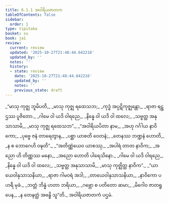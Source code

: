 ```yaml
---
title: 6.1.1 အဝါရိယဇာတက
tableOfContents: false
sidebar:
  order: 1
type: tipitaka
basket: su
book: ja1
review:
  current: review
  updated: '2025-10-27T21:48:44.642216'
  updated_by: ''
  notes: ''
  history:
  - state: review
    date: '2025-10-27T21:48:44.642216'
    updated_by: ''
    notes: ''
    previous_state: draft
---
```



<ReviewStatus review={frontmatter.review} showDetails={true} />

<HypothesisAnnotation frontmatter={frontmatter} />

<DynamicBreadcrumb />

<Division number="1" book="ja1" e="ch" v="22" p="137">

<Paragraph number="1318" type="verses" book="ja1">
_“မာသု ကုဇ္ဈ ဘူမိပတိ,_  
_မာသု ကုဇ္ဈ ရထေသဘ;_  
_ကုဒ္ဓံ အပ္ပဋိကုဇ္ဈန္တော,_  
_ရာဇာ ရဋ္ဌဿ ပူဇိတော._  

</Paragraph>

</Division>
<Division number="2" book="ja1" e="ch" v="22" p="137">

<Paragraph number="1319" type="verses" book="ja1">
_ဂါမေ ဝါ ယဒိ ဝါရညေ,_  
_နိန္နေ ဝါ ယဒိ ဝါ ထလေ;_  
_သဗ္ဗတ္ထ အနုသာသာမိ,_  
_မာသု ကုဇ္ဈ ရထေသဘ”._  

</Paragraph>

</Division>
<Division number="3" book="ja1" e="ch" v="22" p="155">

<Paragraph number="1320" type="verses" book="ja1">
_“အဝါရိယပိတာ နာမ,_  
_အဟု ဂင်္ဂါယ နာဝိကော;_  
_ပုဗ္ဗေ ဇနံ တာရေတွာန,_  
_ပစ္ဆာ ယာစတိ ဝေတနံ;_  
_တေနဿ ဘဏ္ဍနံ ဟောတိ,_  
_န စ ဘောဂေဟိ ဝဍ္ဎတိ”._  

</Paragraph>

</Division>
<Division number="4" book="ja1" e="ch" v="22" p="137">

<Paragraph number="1321" type="verses" book="ja1">
_“အတိဏ္ဏံယေဝ ယာစဿု,_  
_အပါရံ တာတ နာဝိက;_  
_အညော ဟိ တိဏ္ဏဿ မနော,_  
_အညော ဟောတိ ပါရေသိနော._  

</Paragraph>

</Division>
<Division number="5" book="ja1" e="ch" v="22" p="137">

<Paragraph number="1322" type="verses" book="ja1">
_ဂါမေ ဝါ ယဒိ ဝါရညေ,_  
_နိန္နေ ဝါ ယဒိ ဝါ ထလေ;_  
_သဗ္ဗတ္ထ အနုသာသာမိ,_  
_မာသု ကုဇ္ဈိတ္ထ နာဝိက”._  

</Paragraph>

</Division>
<Division number="6" book="ja1" e="ch" v="22" p="137">

<Paragraph number="1323" type="verses" book="ja1">
_“ယာယေဝါနုသာသနိယာ,_  
_ရာဇာ ဂါမဝရံ အဒါ;_  
_တာယေဝါနုသာသနိယာ,_  
_နာဝိကော ပဟရီ မုခံ._  

</Paragraph>

</Division>
<Division number="7" book="ja1" e="ch" v="22" p="137">

<Paragraph number="1324" type="verses" book="ja1">
_ဘတ္တံ ဘိန္နံ ဟတာ ဘရိယာ,_  
_ဂဗ္ဘော စ ပတိတော ဆမာ;_  
_မိဂေါဝ ဇာတရူပေန,_  
_န တေနတ္ထံ အဗန္ဓိ သူ”တိ._  


</Paragraph>
</Division>

<Paragraph number="1325" type="center" book="ja1">
အဝါရိယဇာတကံ ပဌမံ.
</Paragraph>